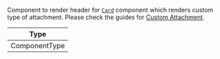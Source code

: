 Component to render header for [`Card`](../../../../ui-components/card.mdx) component which renders custom type of attachment. Please check the guides for [Custom Attachment](/reactnative/guides/custom-attachment).

| Type          |
| ------------- |
| ComponentType |
